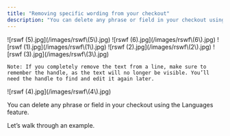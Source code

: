 ```yaml
---
title: "Removing specific wording from your checkout"
description: "You can delete any phrase or field in your checkout using the Languages feature."
---
```


<Steps>
  <Step title="Select your desired store under Stores.">
    ![rswf (5).jpg](/images/rswf\(5\).jpg)
  </Step>
  <Step title="Select the Languages tab in the menu. Click on the language you would like to modify.">
    ![rswf (6).jpg](/images/rswf\(6\).jpg)
  </Step>
  <Step title="While previewing your checkout, copy the text you want to remove.">
    ![rswf (1).jpg](/images/rswf\(1\).jpg)
  </Step>
  <Step title="Paste the text into the search bar to locate it.">
    ![rswf (2).jpg](/images/rswf\(2\).jpg)
  </Step>
  <Step title="Remove the text as needed, then click Save and Close.">
    ![rswf (3).jpg](/images/rswf\(3\).jpg)

    Note: If you completely remove the text from a line, make sure to remember the handle, as the text will no longer be visible. You’ll need the handle to find and edit it again later.
  </Step>
  <Step title="Preview the checkout again to see your changes.">
    ![rswf (4).jpg](/images/rswf\(4\).jpg)
  </Step>
</Steps>

You can delete any phrase or field in your checkout using the Languages feature.

Let’s walk through an example.